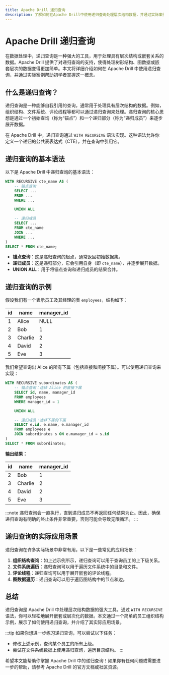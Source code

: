 ```yaml
---
title: Apache Drill 递归查询
description: 了解如何在Apache Drill中使用递归查询处理层次结构数据，并通过实际案例掌握其应用场景。
---
```


# Apache Drill 递归查询

在数据处理中，递归查询是一种强大的工具，用于处理具有层次结构或嵌套关系的数据。Apache Drill 提供了对递归查询的支持，使得处理树形结构、图数据或嵌套层次的数据变得更加简单。本文将详细介绍如何在 Apache Drill 中使用递归查询，并通过实际案例帮助初学者掌握这一概念。

## 什么是递归查询？

递归查询是一种能够自我引用的查询，通常用于处理具有层次结构的数据。例如，组织结构、文件系统、评论线程等都可以通过递归查询来处理。递归查询的核心思想是通过一个初始查询（称为“锚点”）和一个递归部分（称为“递归成员”）来逐步展开数据。

在 Apache Drill 中，递归查询通过 `WITH RECURSIVE` 语法实现。这种语法允许你定义一个递归的公共表表达式（CTE），并在查询中引用它。

## 递归查询的基本语法

以下是 Apache Drill 中递归查询的基本语法：

```sql
WITH RECURSIVE cte_name AS (
    -- 锚点查询
    SELECT ...
    FROM ...
    WHERE ...

    UNION ALL

    -- 递归成员
    SELECT ...
    FROM cte_name
    JOIN ...
    WHERE ...
)
SELECT * FROM cte_name;
```

- **锚点查询**：这是递归查询的起点，通常返回初始数据集。
- **递归成员**：这是递归部分，它会引用自身（即 `cte_name`），并逐步展开数据。
- **UNION ALL**：用于将锚点查询和递归成员的结果合并。

## 递归查询的示例

假设我们有一个表示员工及其经理的表 `employees`，结构如下：

| id  | name   | manager_id |
|-----|--------|------------|
| 1   | Alice  | NULL       |
| 2   | Bob    | 1          |
| 3   | Charlie| 2          |
| 4   | David  | 2          |
| 5   | Eve    | 3          |

我们希望查询出 Alice 的所有下属（包括直接和间接下属）。可以使用递归查询来实现：

```sql
WITH RECURSIVE subordinates AS (
    -- 锚点查询：选择 Alice 的直接下属
    SELECT id, name, manager_id
    FROM employees
    WHERE manager_id = 1

    UNION ALL

    -- 递归成员：选择下属的下属
    SELECT e.id, e.name, e.manager_id
    FROM employees e
    JOIN subordinates s ON e.manager_id = s.id
)
SELECT * FROM subordinates;
```

**输出结果：**

| id  | name   | manager_id |
|-----|--------|------------|
| 2   | Bob    | 1          |
| 3   | Charlie| 2          |
| 4   | David  | 2          |
| 5   | Eve    | 3          |

:::note
递归查询会一直执行，直到递归成员不再返回任何结果为止。因此，确保递归查询有明确的终止条件非常重要，否则可能会导致无限循环。
:::

## 递归查询的实际应用场景

递归查询在许多实际场景中非常有用，以下是一些常见的应用场景：

1. **组织结构查询**：如上述示例所示，递归查询可以用于查询员工的上下级关系。
2. **文件系统遍历**：递归查询可以用于遍历文件系统中的目录和文件。
3. **评论线程**：递归查询可以用于展开嵌套的评论线程。
4. **图数据遍历**：递归查询可以用于遍历图结构中的节点和边。

## 总结

递归查询是 Apache Drill 中处理层次结构数据的强大工具。通过 `WITH RECURSIVE` 语法，你可以轻松地展开嵌套或层次化的数据。本文通过一个简单的员工组织结构示例，展示了如何使用递归查询，并介绍了其实际应用场景。

:::tip
如果你想进一步练习递归查询，可以尝试以下任务：
- 修改上述示例，查询某个员工的所有上级。
- 尝试在文件系统数据上使用递归查询，遍历目录结构。
:::

希望本文能帮助你掌握 Apache Drill 中的递归查询！如果你有任何问题或需要进一步的帮助，请参考 Apache Drill 的官方文档或社区资源。